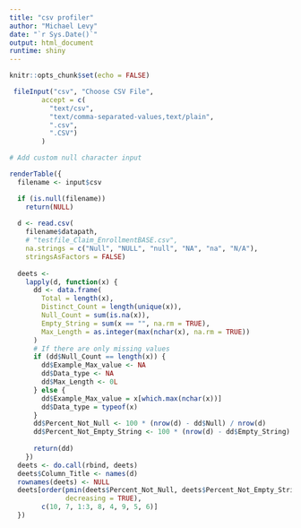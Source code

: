 ```yaml
---
title: "csv profiler"
author: "Michael Levy"
date: "`r Sys.Date()`"
output: html_document
runtime: shiny
---
```


```r
knitr::opts_chunk$set(echo = FALSE)
```


```r
 fileInput("csv", "Choose CSV File",
        accept = c(
          "text/csv",
          "text/comma-separated-values,text/plain",
          ".csv",
          ".CSV")
        )

# Add custom null character input
```

```r

renderTable({
  filename <- input$csv

  if (is.null(filename))
    return(NULL)
  
  d <- read.csv(
    filename$datapath,
    # "testfile_Claim_EnrollmentBASE.csv",
    na.strings = c("Null", "NULL", "null", "NA", "na", "N/A"),
    stringsAsFactors = FALSE)
  
  deets <- 
    lapply(d, function(x) {
      dd <- data.frame(
        Total = length(x),
        Distinct_Count = length(unique(x)),
        Null_Count = sum(is.na(x)),
        Empty_String = sum(x == "", na.rm = TRUE),
        Max_Length = as.integer(max(nchar(x), na.rm = TRUE))
      )
      # If there are only missing values
      if (dd$Null_Count == length(x)) {
        dd$Example_Max_value <- NA
        dd$Data_type <- NA
        dd$Max_Length <- 0L
      } else {
        dd$Example_Max_value = x[which.max(nchar(x))]
        dd$Data_type = typeof(x)
      }
      dd$Percent_Not_Null <- 100 * (nrow(d) - dd$Null) / nrow(d)
      dd$Percent_Not_Empty_String <- 100 * (nrow(d) - dd$Empty_String) / nrow(d)
      
      return(dd)
    })
  deets <- do.call(rbind, deets)
  deets$Column_Title <- names(d)
  rownames(deets) <- NULL
  deets[order(pmin(deets$Percent_Not_Null, deets$Percent_Not_Empty_String), 
              decreasing = TRUE), 
        c(10, 7, 1:3, 8, 4, 9, 5, 6)]
  })

```

